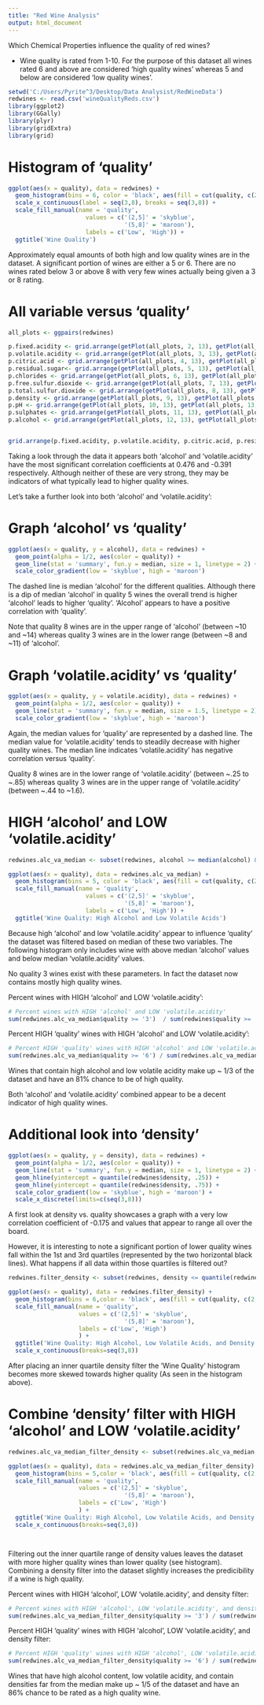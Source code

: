```yaml
---
title: "Red Wine Analysis"
output: html_document
---
```


Which Chemical Properties influence the quality of red wines?

* Wine quality is rated from 1-10. For the purpose of this dataset all wines rated 6 and above are considered 'high quality wines' whereas 5 and below are considered 'low quality wines'.

```r
setwd('C:/Users/Pyrite^3/Desktop/Data Analysist/RedWineData')
redwines <- read.csv('wineQualityReds.csv')
library(ggplot2)
library(GGally)
library(plyr)
library(gridExtra)
library(grid)
```

# Histogram of 'quality'
```r
ggplot(aes(x = quality), data = redwines) +
  geom_histogram(bins = 6, color = 'black', aes(fill = cut(quality, c(2,5,8)))) +
  scale_x_continuous(label = seq(3,8), breaks = seq(3,8)) +
  scale_fill_manual(name = 'quality',
                      values = c('(2,5]' = 'skyblue',
                                 '(5,8]' = 'maroon'),
                      labels = c('Low', 'High')) +
  ggtitle('Wine Quality')

```

Approximately equal amounts of both high and low quality wines are in the dataset. A significant portion of wines are either a 5 or 6. There are no wines rated below 3 or above 8 with very few wines actually being given a 3 or 8 rating.

# All variable versus 'quality'
```r
all_plots <- ggpairs(redwines)

p.fixed.acidity <- grid.arrange(getPlot(all_plots, 2, 13), getPlot(all_plots, 13, 2), top=textGrob('fixed.acidity', gp=gpar(fontsize=11)))
p.volatile.acidity <- grid.arrange(getPlot(all_plots, 3, 13), getPlot(all_plots, 13, 3), top=textGrob('volatile.acidity', gp=gpar(fontsize=11)))
p.citric.acid <- grid.arrange(getPlot(all_plots, 4, 13), getPlot(all_plots, 13, 4), top=textGrob('citric.acid', gp=gpar(fontsize=11)))
p.residual.sugar<- grid.arrange(getPlot(all_plots, 5, 13), getPlot(all_plots, 13, 5), top=textGrob('residual.sugar', gp=gpar(fontsize=11)))
p.chlorides <- grid.arrange(getPlot(all_plots, 6, 13), getPlot(all_plots, 13, 6), top=textGrob('chlorides', gp=gpar(fontsize=11)))
p.free.sulfur.dioxide <- grid.arrange(getPlot(all_plots, 7, 13), getPlot(all_plots, 13, 7), top=textGrob('free.sulfur.dioxide', gp=gpar(fontsize=11)))
p.total.sulfur.dioxide <- grid.arrange(getPlot(all_plots, 8, 13), getPlot(all_plots, 13, 8), top=textGrob('total.sulfur.dioxide', gp=gpar(fontsize=11)))
p.density <- grid.arrange(getPlot(all_plots, 9, 13), getPlot(all_plots, 13, 9), top=textGrob('density', gp=gpar(fontsize=11)))
p.pH <- grid.arrange(getPlot(all_plots, 10, 13), getPlot(all_plots, 13, 10), top=textGrob('pH', gp=gpar(fontsize=11)))
p.sulphates <- grid.arrange(getPlot(all_plots, 11, 13), getPlot(all_plots, 13, 11), top=textGrob('sulphates', gp=gpar(fontsize=11)))
p.alcohol <- grid.arrange(getPlot(all_plots, 12, 13), getPlot(all_plots, 13, 12), top=textGrob('alcohol', gp=gpar(fontsize=11)))


grid.arrange(p.fixed.acidity, p.volatile.acidity, p.citric.acid, p.residual.sugar, p.chlorides, p.free.sulfur.dioxide, p.total.sulfur.dioxide, p.density, p.pH, p.sulphates, p.alcohol, ncol = 4)
```

Taking a look through the data it appears both 'alcohol' and 'volatile.acidity' have the most significant correlation coefficients at 0.476 and -0.391 respectively. Although neither of these are very strong, they may be indicators of what typically lead to higher quality wines.

Let's take a further look into both 'alcohol' and 'volatile.acidity':

# Graph 'alcohol' vs 'quality'
```r
ggplot(aes(x = quality, y = alcohol), data = redwines) +
  geom_point(alpha = 1/2, aes(color = quality)) +
  geom_line(stat = 'summary', fun.y = median, size = 1, linetype = 2) + 
  scale_color_gradient(low = 'skyblue', high = 'maroon')
```

The dashed line is median 'alcohol' for the different qualities. Although there is a dip of median 'alcohol' in quality 5 wines the overall trend is higher 'alcohol' leads to higher 'quality'. 'Alcohol' appears to have a positive correlation with 'quality'.

Note that quality 8 wines are in the upper range of 'alcohol' (between ~10 and ~14) whereas quality 3 wines are in the lower range (between ~8 and ~11) of 'alcohol'. 


# Graph 'volatile.acidity' vs 'quality'
```r
ggplot(aes(x = quality, y = volatile.acidity), data = redwines) +
  geom_point(alpha = 1/2, aes(color = quality)) +
  geom_line(stat = 'summary', fun.y = median, size = 1.5, linetype = 2) + 
  scale_color_gradient(low = 'skyblue', high = 'maroon')
```

Again, the median values for 'quality' are represented by a dashed line. The median value for 'volatile.acidity' tends to steadily decrease with higher quality wines. The median line indicates 'volatile.acidity' has negative correlation versus 'quality'.

Quality 8 wines are in the lower range of 'volatile.acidity' (between ~.25 to ~.85) whereas quality 3 wines are in the upper range of 'volatile.acidity' (between ~.44 to ~1.6). 


# HIGH 'alcohol' and LOW 'volatile.acidity'
```r
redwines.alc_va_median <- subset(redwines, alcohol >= median(alcohol) & volatile.acidity <= median(volatile.acidity) )

ggplot(aes(x = quality), data = redwines.alc_va_median) +
  geom_histogram(bins = 5, color = 'black', aes(fill = cut(quality, c(2,5,8)))) +
  scale_fill_manual(name = 'quality',
                      values = c('(2,5]' = 'skyblue',
                                 '(5,8]' = 'maroon'),
                      labels = c('Low', 'High')) +
  ggtitle('Wine Quality: High Alcohol and Low Volatile Acids')
```

Because high 'alcohol' and low 'volatile.acidity' appear to influence 'quality' the dataset was filtered based on median of these two variables. The following histogram only includes wine with above median 'alcohol' values and below median 'volatile.acidity' values.

No quality 3 wines exist with these parameters. In fact the dataset now contains mostly high quality wines.

Percent wines with HIGH 'alcohol' and LOW 'volatile.acidity':
```r
# Percent wines with HIGH 'alcohol' and LOW 'volatile.acidity'
sum(redwines.alc_va_median$quality >= '3')  / sum(redwines$quality >= '3')

```

Percent HIGH 'quality' wines with HIGH 'alcohol' and LOW 'volatile.acidity':
```r
# Percent HIGH 'quality' wines with HIGH 'alcohol' and LOW 'volatile.acidity'
sum(redwines.alc_va_median$quality >= '6') / sum(redwines.alc_va_median$quality >= '3')
```

Wines that contain high alcohol and low volatile acidity make up ~ 1/3 of the dataset and have an 81% chance to be of high quality. 

Both 'alcohol' and 'volatile.acidity' combined appear to be a decent indicator of high quality wines.



# Additional look into 'density'
```r
ggplot(aes(x = quality, y = density), data = redwines) +
  geom_point(alpha = 1/2, aes(color = quality)) +
  geom_line(stat = 'summary', fun.y = median, size = 1, linetype = 2) +
  geom_hline(yintercept = quantile(redwines$density, .25)) +
  geom_hline(yintercept = quantile(redwines$density, .75)) + 
  scale_color_gradient(low = 'skyblue', high = 'maroon') +
  scale_x_discrete(limits=c(seq(3,8)))
```

A first look at density vs. quality showcases a graph with a very low correlation coefficient of -0.175 and values that appear to range all over the board. 

However, it is interesting to note a significant portion of lower quality wines fall within the 1st and 3rd quartiles (represented by the two horizontal black lines). What happens if all data within those quartiles is filtered out?

``` r
redwines.filter_density <- subset(redwines, density <= quantile(redwines$density, .25) | density >= quantile(redwines$density, .75))

ggplot(aes(x = quality), data = redwines.filter_density) +
  geom_histogram(bins = 6,color = 'black', aes(fill = cut(quality, c(2,5,8)))) +
  scale_fill_manual(name = 'quality',
                    values = c('(2,5]' = 'skyblue',
                                 '(5,8]' = 'maroon'),
                    labels = c('Low', 'High')
                    ) + 
  ggtitle('Wine Quality: High Alcohol, Low Volatile Acids, and Density Filter') +
  scale_x_continuous(breaks=seq(3,8))
```


After placing an inner quartile density filter the 'Wine Quality' histogram becomes more skewed towards higher quality (As seen in the histogram above).  


# Combine 'density' filter with HIGH 'alcohol' and  LOW 'volatile.acidity'
```r
redwines.alc_va_median_filter_density <- subset(redwines.alc_va_median, density <= quantile(redwines$density, .25) | density >= quantile(redwines$density, .75))

ggplot(aes(x = quality), data = redwines.alc_va_median_filter_density) +
  geom_histogram(bins = 5,color = 'black', aes(fill = cut(quality, c(2,5,8)))) +
  scale_fill_manual(name = 'quality',
                    values = c('(2,5]' = 'skyblue',
                                 '(5,8]' = 'maroon'),
                    labels = c('Low', 'High')
                    ) + 
  ggtitle('Wine Quality: High Alcohol, Low Volatile Acids, and Density Filter') +
  scale_x_continuous(breaks=seq(3,8))




```

Filtering out the inner quartile range of density values leaves the dataset with more higher quality wines than lower quality (see histogram). Combining a density filter into the dataset slightly increases the predicibility if a wine is high quality. 

Percent wines with HIGH 'alcohol', LOW 'volatile.acidity', and density filter:
```r
# Percent wines with HIGH 'alcohol', LOW 'volatile.acidity', and density filter
sum(redwines.alc_va_median_filter_density$quality >= '3') / sum(redwines$quality >= '3')
```

Percent HIGH 'quality' wines with HIGH 'alcohol', LOW 'volatile.acidity', and density filter:
```r
# Percent HIGH 'quality' wines with HIGH 'alcohol', LOW 'volatile.acidity', and density filter
sum(redwines.alc_va_median_filter_density$quality >= '6') / sum(redwines.alc_va_median_filter_density$quality >= '3')
```
Wines that have high alcohol content, low volatile acidity, and contain densities far from the median make up ~ 1/5 of the dataset and have an 86% chance to be rated as a high quality wine.





